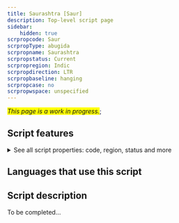 ```yaml
---
title: Saurashtra [Saur]
description: Top-level script page
sidebar:
    hidden: true
scrpropcode: Saur
scrpropType: abugida
scrpropname: Saurashtra
scrpropstatus: Current
scrpropregion: Indic
scrpropdirection: LTR
scrpropbaseline: hanging
scrpropcase: no
scrpropwspace: unspecified
---
```


<span style='background-color:yellow'>_This page is a work in progress._</span>;


## Script features

<details>
<summary> See all script properties: code, region, status and more</summary>
<ScriptInfo />
</details>

## Languages that use this script

<WsList script='Saur' wsMax='5' />

## Script description

To be completed...

